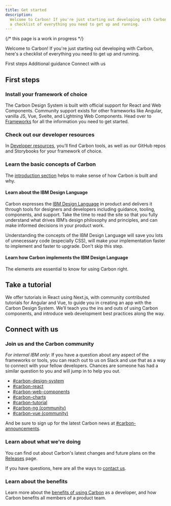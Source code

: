 ```yaml
---
title: Get started
description:
  Welcome to Carbon! If you're just starting out developing with Carbon, here's
  a checklist of everything you need to get up and running.
---
```


{/* this page is a work in progress */}

<PageDescription>

Welcome to Carbon! If you're just starting out developing with Carbon, here's a
checklist of everything you need to get up and running.

</PageDescription>

<AnchorLinks>

<AnchorLink>First steps</AnchorLink>
<AnchorLink>Additional guidance</AnchorLink>
<AnchorLink>Connect with us</AnchorLink>

</AnchorLinks>

## First steps

### Install your framework of choice

The Carbon Design System is built with official support for React and Web
Components. Community support exists for other frameworks like Angular, vanilla
JS, Vue, Svelte, and Lightning Web Components. Head over to
[Frameworks](/developing/frameworks/react) for all the information you need to
get started.

### Check out our developer resources

In [Developer resources](/developing/dev-resources/resources/), you’ll find
Carbon tools, as well as our GitHub repos and Storybooks for your framework of
choice.

### Learn the basic concepts of Carbon

The [introduction section](/all-about-carbon/what-is-carbon/) helps to make sense of how Carbon is built and why.

#### Learn about the IBM Design Language

Carbon expresses the [IBM Design Language](https://www.ibm.com/design/language/)
in product and delivers it through tools for designers and developers including
guidance, tooling, components, and support. Take the time to read the site so
that you fully understand what drives IBM’s design philosophy and principles,
and can make informed decisions in your product work.

<InlineNotification kind="warning">
Understanding the concepts of the IBM Design Language will save you lots
of unnecessary code (especially CSS), will make your implementation faster
to implement and faster to upgrade. Don't skip this step.
</InlineNotification>

#### Learn how Carbon implements the IBM Design Language

The elements are essential to know for using Carbon right.

<CardGroup>
  <MiniCard
    title="2x Grid"
    href="/elements/2x-grid/overview/"
    actionIcon="arrowRight"
    />
  <MiniCard
    title="Color"
    href="/elements/color/overview/"
    actionIcon="arrowRight"
    />
  <MiniCard
    title="Icons"
    href="/elements/icons/library/"
    actionIcon="arrowRight"
    />
  <MiniCard
    title="Pictograms"
    href="/elements/pictograms/library/"
    actionIcon="arrowRight"
    />
  <MiniCard
    title="Motion"
    href="/elements/motion/overview/"
    actionIcon="arrowRight"
    />
  <MiniCard
    title="Spacing"
    href="/elements/spacing/overview/"
    actionIcon="arrowRight"
    />
  <MiniCard
    title="Themes"
    href="/elements/themes/overview/"
    actionIcon="arrowRight"
    />
  <MiniCard
    title="Typography"
    href="/elements/typography/overview/"
    actionIcon="arrowRight"
    />
</CardGroup>


## Take a tutorial

We offer tutorials in React using Next.js, with community contributed tutorials
for Angular and Vue, to guide you in creating an app with the Carbon Design
System. We’ll teach you the ins and outs of using Carbon components, and
introduce web development best practices along the way.

<Row className="resource-card-group">
<Column colLg={4} colMd={4} noGutterSm>
  <ResourceCard
    subTitle="React tutorial using Next.js"
    href="/developing/react-tutorial/overview"
    >

<MdxIcon name="react" />

  </ResourceCard>
</Column>
<Column colLg={4} colMd={4} noGutterSm>
  <ResourceCard
    subTitle="Web components tutorial using Vanilla.js/HTML"
    href="/developing/web-components-tutorial/overview"
    >

<MdxIcon name="webcomponents" />

  </ResourceCard>
</Column>
<Column colLg={4} colMd={4} noGutterSm>
  <ResourceCard
      subTitle="Angular tutorial"
      subTitle="Angular tutorial (community)"
      href="/developing/angular-tutorial/overview"
      >

<MdxIcon name="angular" />

  </ResourceCard>
</Column>
<Column colLg={4} colMd={4} noGutterSm>
  <ResourceCard
      subTitle="Vue tutorial (community)"
      href="/developing/vue-tutorial/overview"
      >

<MdxIcon name="vue" />

  </ResourceCard>
</Column>
</Row>

## Connect with us

### Join us and the Carbon community

_For internal IBM only_: If you have a question about any aspect of the
frameworks or tools, you can reach out to us on Slack and use that as a way to
connect with your fellow developers. Chances are someone has had a similar
question to you and will jump in to help you out.

- [#carbon-design-system](https://ibm-studios.slack.com/messages/C0M053VPT/)
- [#carbon-react](https://ibm-studios.slack.com/archives/C2K6RFJ1G)
- [#carbon-web-components](https://ibm-studios.slack.com/archives/CL83LMKSA)
- [#carbon-charts](https://peretz.slack.com/archives/CCA7L4MS9)
- [#carbon-tutorial](https://ibm-studios.slack.com/archives/CJUGA7P6H)
- [#carbon-ng (community)](https://ibm-studios.slack.com/archives/CBZC0LM2N)
- [#carbon-vue (community)](https://ibm-studios.slack.com/archives/CAM5P6NR1)

And be sure to sign up for the latest Carbon news at
[#carbon-announcements](https://ibm-studios.slack.com/archives/CJ35H36MP).

### Learn about what we're doing

You can find out about Carbon's latest changes and future plans on the
[Releases](/all-about-carbon/releases) page.

If you have questions, here are all the ways to [contact us](/help/contact-us).

### Learn about the benefits

Learn more about the
[benefits of using Carbon](/all-about-carbon/who-uses-carbon/) as a developer,
and how Carbon benefits all members of a product team.
